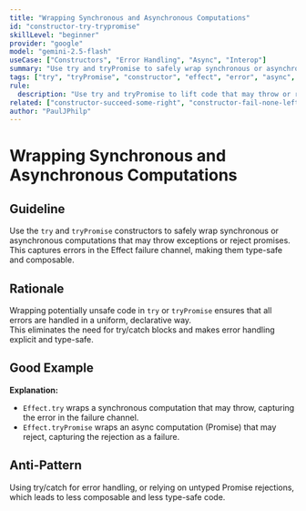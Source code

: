 ```yaml
---
title: "Wrapping Synchronous and Asynchronous Computations"
id: "constructor-try-trypromise"
skillLevel: "beginner"
provider: "google"
model: "gemini-2.5-flash"
useCase: ["Constructors", "Error Handling", "Async", "Interop"]
summary: "Use try and tryPromise to safely wrap synchronous or asynchronous computations that may throw or reject, capturing errors in the Effect world."
tags: ["try", "tryPromise", "constructor", "effect", "error", "async", "interop"]
rule:
  description: "Use try and tryPromise to lift code that may throw or reject into Effect, capturing errors in the failure channel."
related: ["constructor-succeed-some-right", "constructor-fail-none-left", "constructor-sync-async"]
author: "PaulJPhilp"
---
```


# Wrapping Synchronous and Asynchronous Computations

## Guideline

Use the `try` and `tryPromise` constructors to safely wrap synchronous or asynchronous computations that may throw exceptions or reject promises.  
This captures errors in the Effect failure channel, making them type-safe and composable.

## Rationale

Wrapping potentially unsafe code in `try` or `tryPromise` ensures that all errors are handled in a uniform, declarative way.  
This eliminates the need for try/catch blocks and makes error handling explicit and type-safe.

## Good Example

<Example path="./src/constructor-try-trypromise.ts" />

**Explanation:**  
- `Effect.try` wraps a synchronous computation that may throw, capturing the error in the failure channel.
- `Effect.tryPromise` wraps an async computation (Promise) that may reject, capturing the rejection as a failure.

## Anti-Pattern

Using try/catch for error handling, or relying on untyped Promise rejections, which leads to less composable and less type-safe code.